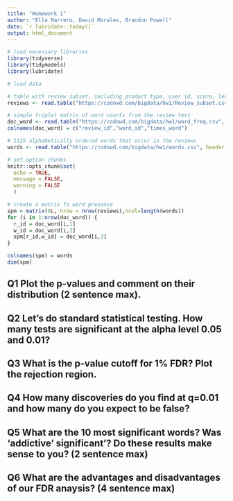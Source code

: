 ```yaml
---
title: "Homework 1"
author: "Ella Marrero, David Morales, Brandon Powell"
date: `r lubridate::today()`
output: html_document
---
```


```r
# load necessary libraries
library(tidyverse)
library(tidymodels)
library(lubridate)

# load data

# table with review subset, including product type, user id, score, length, etc. 
reviews <- read.table("https://codowd.com/bigdata/hw1/Review_subset.csv", header = TRUE)

# simple triplet matrix of word counts from the review text 
doc_word <- read.table("https://codowd.com/bigdata/hw1/word_freq.csv", header = FALSE)
colnames(doc_word) = c("review_id","word_id","times_word")

# 1125 alphabetically ordered words that occur in the reviews
words <- read.table("https://codowd.com/bigdata/hw1/words.csv", header = F)

# set option chunks
knitr::opts_chunk$set(
  echo = TRUE,
  message = FALSE,
  warning = FALSE
  )
```

```r
# create a matrix fo word presence
spm = matrix(0L, nrow = nrow(reviews),ncol=length(words))
for (i in 1:nrow(doc_word)) {
  r_id = doc_word[i,1]
  w_id = doc_word[i,2]
  spm[r_id,w_id] = doc_word[i,3]
}

colnames(spm) = words
dim(spm)
```
## Q1 Plot the p-values and comment on their distribution (2 sentence max). 

## Q2 Let's do standard statistical testing. How many tests are significant at the alpha level 0.05 and 0.01?

## Q3 What is the p-value cutoff for 1% FDR? Plot the rejection region. 

## Q4 How many discoveries do you find at q=0.01 and how many do you expect to be false? 

## Q5 What are the 10 most significant words? Was 'addictive' significant'? Do these results make sense to you? (2 sentence max) 

## Q6 What are the advantages and disadvantages of our FDR anaysis? (4 sentence max) 


